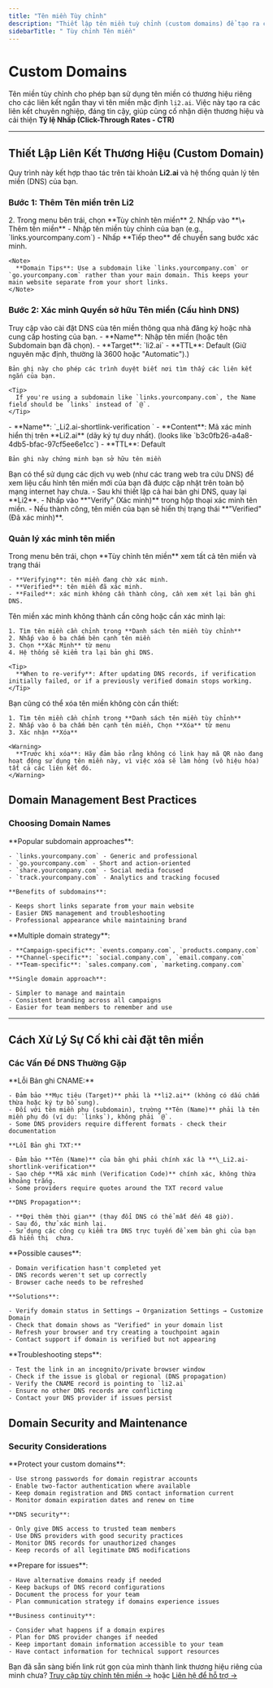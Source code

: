 ```yaml
---
title: "Tên miền Tùy chỉnh"
description: "Thiết lập tên miền tuỳ chỉnh (custom domains) để tạo ra các link rút gọn có thương hiệu (Brand link), giúp xây dựng lòng tin và củng cố nhận diện thương hiệu của bạn."
sidebarTitle: " Tùy chỉnh Tên miền"
---
```


# Custom Domains

Tên miền tùy chỉnh cho phép bạn sử dụng tên miền có thương hiệu riêng cho các liên kết ngắn thay vì tên miền mặc định `li2.ai`. Việc này tạo ra các liên kết chuyên nghiệp, đáng tin cậy, giúp củng cố nhận diện thương hiệu và cải thiện **Tỷ lệ Nhấp (Click-Through Rates - CTR)**

---

## Thiết Lập **Liên Kết Thương Hiệu** (Custom Domain)

Quy trình này kết hợp thao tác trên tài khoản **Li2.ai** và hệ thống quản lý tên miền (DNS) của bạn.

### Bước 1: Thêm Tên miền trên Li2

<Steps>
  <Step title="Đăng nhập vào tài khoản Li2 tại app.li2.ai">
    2. Trong menu bên trái, chọn **Tùy chỉnh tên miền**
    2. Nhấp vào **\+ Thêm tên miền**
  </Step>
  <Step title="Nhập Tên miền ">
    - Nhập tên miền tùy chỉnh của bạn (e.g., `links.yourcompany.com`)
    - Nhấp **Tiếp theo** để chuyển sang bước xác minh.

    <Note>
      **Domain Tips**: Use a subdomain like `links.yourcompany.com` or `go.yourcompany.com` rather than your main domain. This keeps your main website separate from your short links.
    </Note>
  </Step>
</Steps>

### Bước 2: Xác minh Quyền sở hữu Tên miền (Cấu hình DNS)

<Steps>
  <Step title="Truy cập Cài đặt DNS">
    Truy cập vào cài đặt DNS của tên miền thông qua nhà đăng ký hoặc nhà cung cấp hosting của bạn.
  </Step>
  <Step title="Thêm bản ghi CNAME">
    - **Name**: Nhập tên miền (hoặc tên Subdomain bạn đã chọn).
    - **Target**: `li2.ai`
    - **TTL**: Default (Giữ nguyên mặc định, thường là 3600 hoặc "Automatic").)

    Bản ghi này cho phép các trình duyệt biết nơi tìm thấy các liên kết ngắn của bạn.

    <Tip>
      If you're using a subdomain like `links.yourcompany.com`, the Name field should be `links` instead of `@`.
    </Tip>
  </Step>
  <Step title="Thêm bản ghi TXT">
    - **Name**: `_Li2.ai-shortlink-verification `
    - **Content**: Mã xác minh hiển thị trên **Li2.ai** (dãy ký tự duy nhất). (looks like `b3c0fb26-a4a8-4db5-bfac-97cf5ee6e1cc`)
    - **TTL**: Default

    Bản ghi này chứng minh bạn sở hữu tên miền
  </Step>
  <Step title="Chờ đợi DNS Propagation">
    Bạn có thể sử dụng các dịch vụ web (như các trang web tra cứu DNS) để xem liệu cấu hình tên miền mới của bạn đã được cập nhật trên toàn bộ mạng internet hay chưa.
  </Step>
  <Step title="Xác minh trong Li2">
    - Sau khi thiết lập cả hai bản ghi DNS, quay lại **Li2**.
    - Nhấp vào **"Verify" (Xác minh)** trong hộp thoại xác minh tên miền.
    - Nếu thành công, tên miền của bạn sẽ hiển thị trạng thái **"Verified" (Đã xác minh)**.
  </Step>
</Steps>

### Quản lý xác minh tên miền

<Steps>
  <Step title="Kiểm tra xác minh">
    Trong menu bên trái, chọn **Tùy chỉnh tên miền** xem tất cả tên miền và trạng thái

    - **Verifying**: tên miền đang chờ xác minh.
    - **Verified**: tên miền đã xác minh.
    - **Failed**: xác minh không cần thành công, cần xem xét lại bản ghi DNS.
  </Step>
  <Step title="Xác minh lại tên miền">
    Tên miền xác minh không thành cần công hoặc cần xác mình lại:

    1. Tìm tên miền cần chỉnh trong **Danh sách tên miền tùy chỉnh**
    2. Nhấp vào ô ba chấm bên cạnh tên miền
    3. Chọn **Xác Minh** từ menu
    4. Hệ thống sẽ kiểm tra lại bản ghi DNS.

    <Tip>
      **When to re-verify**: After updating DNS records, if verification initially failed, or if a previously verified domain stops working.
    </Tip>
  </Step>
  <Step title="Xóa tên miền ">
    Bạn cũng có thể xóa tên miền không còn cần thiết:

    1. Tìm tên miền cần chỉnh trong **Danh sách tên miền tùy chỉnh**
    2. Nhấp vào ô ba chấm bên cạnh tên miền, Chọn **Xóa** từ menu
    3. Xác nhận **Xóa**

    <Warning>
      **Trước khi xóa**: Hãy đảm bảo rằng không có link hay mã QR nào đang hoạt động sử dụng tên miền này, vì việc xóa sẽ làm hỏng (vô hiệu hóa) tất cả các liên kết đó.
    </Warning>
  </Step>
</Steps>

## Domain Management Best Practices

### Choosing Domain Names

<AccordionGroup>
  <Accordion title="Subdomain strategies">
    **Popular subdomain approaches**:

    - `links.yourcompany.com` - Generic and professional
    - `go.yourcompany.com` - Short and action-oriented
    - `share.yourcompany.com` - Social media focused
    - `track.yourcompany.com` - Analytics and tracking focused

    **Benefits of subdomains**:

    - Keeps short links separate from your main website
    - Easier DNS management and troubleshooting
    - Professional appearance while maintaining brand
  </Accordion>
  <Accordion title="Domain organization">
    **Multiple domain strategy**:

    - **Campaign-specific**: `events.company.com`, `products.company.com`
    - **Channel-specific**: `social.company.com`, `email.company.com`
    - **Team-specific**: `sales.company.com`, `marketing.company.com`

    **Single domain approach**:

    - Simpler to manage and maintain
    - Consistent branding across all campaigns
    - Easier for team members to remember and use
  </Accordion>
</AccordionGroup>

---

## Cách Xử Lý Sự Cố khi cài đặt tên miền

### Các Vấn Đề DNS Thường Gặp

<AccordionGroup>
  <Accordion title="Xác minh Tên miền Thất bại (Verification fails)">
    **Lỗi Bản ghi CNAME:**

    - Đảm bảo **Mục tiêu (Target)** phải là **li2.ai** (không có dấu chấm thừa hoặc ký tự bổ sung).
    - Đối với tên miền phụ (subdomain), trường **Tên (Name)** phải là tên miền phụ đó (ví dụ: `links`), không phải `@`.
    - Some DNS providers require different formats - check their documentation

    **Lỗi Bản ghi TXT:**

    - Đảm bảo **Tên (Name)** của bản ghi phải chính xác là **\_Li2.ai-shortlink-verification**
    - Sao chép **Mã xác minh (Verification Code)** chính xác, không thừa khoảng trắng.
    - Some providers require quotes around the TXT record value

    **DNS Propagation**:

    - **Đợi thêm thời gian** (thay đổi DNS có thể mất đến 48 giờ).
    - Sau đó, thử xác minh lại.
    - Sử dụng các công cụ kiểm tra DNS trực tuyến để xem bản ghi của bạn đã hiển thị  chưa.
  </Accordion>
  <Accordion title="Domain not appearing in dropdown">
    **Possible causes**:

    - Domain verification hasn't completed yet
    - DNS records weren't set up correctly
    - Browser cache needs to be refreshed

    **Solutions**:

    - Verify domain status in Settings → Organization Settings → Customize Domain
    - Check that domain shows as "Verified" in your domain list
    - Refresh your browser and try creating a touchpoint again
    - Contact support if domain is verified but not appearing
  </Accordion>
  <Accordion title="Links not working after setup">
    **Troubleshooting steps**:

    - Test the link in an incognito/private browser window
    - Check if the issue is global or regional (DNS propagation)
    - Verify the CNAME record is pointing to `li2.ai`
    - Ensure no other DNS records are conflicting
    - Contact your DNS provider if issues persist
  </Accordion>
</AccordionGroup>

## Domain Security and Maintenance

### Security Considerations

<AccordionGroup>
  <Accordion title="Domain security">
    **Protect your custom domains**:

    - Use strong passwords for domain registrar accounts
    - Enable two-factor authentication where available
    - Keep domain registration and DNS contact information current
    - Monitor domain expiration dates and renew on time

    **DNS security**:

    - Only give DNS access to trusted team members
    - Use DNS providers with good security practices
    - Monitor DNS records for unauthorized changes
    - Keep records of all legitimate DNS modifications
  </Accordion>
  <Accordion title="Backup planning">
    **Prepare for issues**:

    - Have alternative domains ready if needed
    - Keep backups of DNS record configurations
    - Document the process for your team
    - Plan communication strategy if domains experience issues

    **Business continuity**:

    - Consider what happens if a domain expires
    - Plan for DNS provider changes if needed
    - Keep important domain information accessible to your team
    - Have contact information for technical support resources
  </Accordion>
</AccordionGroup>

Bạn đã sẵn sàng biến link rút gọn của mình thành link thương hiệu riêng của mình chưa? [Truy cập tùy chỉnh tên miền →](https://app.li2.ai/) hoặc [Liên hệ để hỗ trợ →](mailto:support@li2.ai)